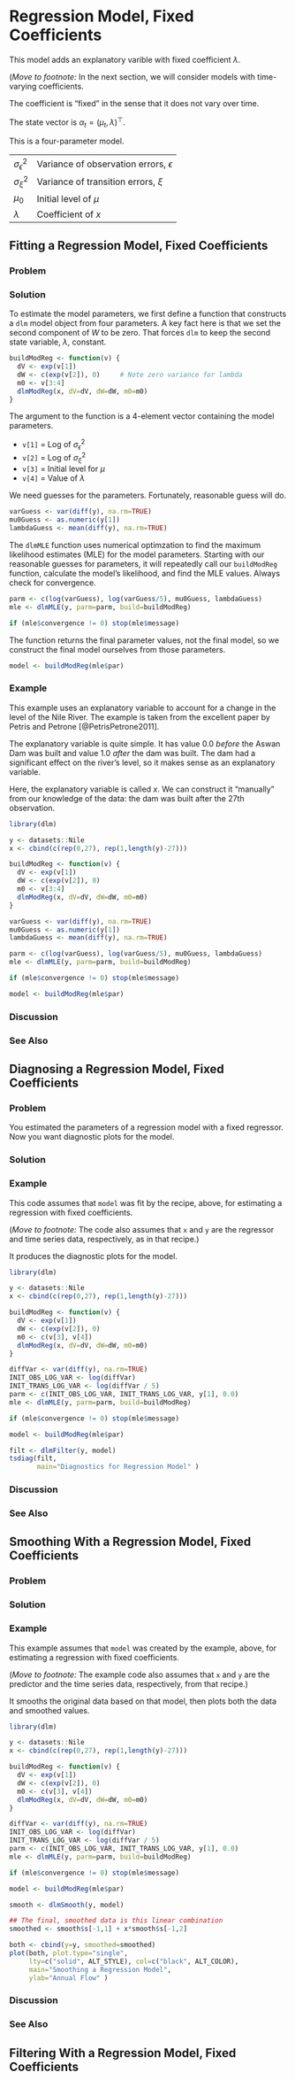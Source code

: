 # Regression Model, Fixed Coefficients {#regressionFixed}

This model adds an explanatory varible with fixed coefficient $\lambda$.

(*Move to footnote:* In the next section, we will consider models with time-varying coefficients.

The coefficient is "fixed" in the sense that it does not vary over time.

\begin{eqnarray*}
  y_{t} & = & \mu_{t} + \lambda x_{t} + \epsilon_{t}, \qquad \epsilon_{t} \sim N(0, \sigma_{\epsilon}^{2}) \\
  \mu_{t} & = & \mu_{t-1} + \xi_{t}, \qquad \xi_{t} \sim N(0,\sigma_{\xi}^{2}) \\
\end{eqnarray*}

The state vector is $\alpha_{t} = (\mu_{t}, \lambda)^{\top}$.

This is a four-parameter model.

-----------------------  ---------------------------------------------
$\sigma_{\epsilon}^2$    Variance of observation errors, $\epsilon$
$\sigma_{\xi}^2$         Variance of transition errors, $\xi$
$\mu_{0}$                Initial level of $\mu$
$\lambda$                Coefficient of $x$
-----------------------  ---------------------------------------------

## Fitting a Regression Model, Fixed Coefficients

### Problem {-}

### Solution {-}

To estimate the model parameters, we first
define a function that constructs a `dlm` model object from four parameters.
A key fact here is that we set the second component of $W$ to be zero.
That forces `dlm` to keep the second state variable, $\lambda$, constant.

```r
buildModReg <- function(v) {
  dV <- exp(v[1])
  dW <- c(exp(v[2]), 0)     # Note zero variance for lambda
  m0 <- v[3:4]
  dlmModReg(x, dV=dV, dW=dW, m0=m0)
}
```

The argument to the function is a 4-element vector
containing the model parameters.

* `v[1]` = Log of $\sigma_{\epsilon}^2$
* `v[2]` = Log of $\sigma_{\xi}^2$
* `v[3]` = Initial level for $\mu$
* `v[4]` = Value of $\lambda$

We need guesses for the parameters.
Fortunately, reasonable guess will do.

```r
varGuess <- var(diff(y), na.rm=TRUE)
mu0Guess <- as.numeric(y[1])
lambdaGuess <- mean(diff(y), na.rm=TRUE)
```

The `dlmMLE` function uses numerical optimzation
to find the maximum likelihood estimates (MLE) for the model parameters.
Starting with our reasonable guesses for parameters,
it will repeatedly call our `buildModReg` function,
calculate the model's likelihood, and find the MLE values.
Always check for convergence.

```r
parm <- c(log(varGuess), log(varGuess/5), mu0Guess, lambdaGuess)
mle <- dlmMLE(y, parm=parm, build=buildModReg)

if (mle$convergence != 0) stop(mle$message)
```

The function returns the final parameter values, not the final model,
so we construct the final model ourselves from those parameters.

```r
model <- buildModReg(mle$par)
```

### Example {-}

This example uses an explanatory variable to account for a change in the level of the Nile River.
The example is taken from the excellent paper by Petris and Petrone [@PetrisPetrone2011].

The explanatory variable is quite simple.
It has value 0.0 *before* the Aswan Dam was built
and value 1.0 *after* the dam was built.
The dam had a significant effect on the river's level,
so it makes sense as an explanatory variable.

Here, the explanatory variable is called $x$.
We can construct it "manually" from our knowledge of the data:
the dam was built after the 27th observation.

```r
library(dlm)

y <- datasets::Nile
x <- cbind(c(rep(0,27), rep(1,length(y)-27)))

buildModReg <- function(v) {
  dV <- exp(v[1])
  dW <- c(exp(v[2]), 0)
  m0 <- v[3:4]
  dlmModReg(x, dV=dV, dW=dW, m0=m0)
}

varGuess <- var(diff(y), na.rm=TRUE)
mu0Guess <- as.numeric(y[1])
lambdaGuess <- mean(diff(y), na.rm=TRUE)

parm <- c(log(varGuess), log(varGuess/5), mu0Guess, lambdaGuess)
mle <- dlmMLE(y, parm=parm, build=buildModReg)

if (mle$convergence != 0) stop(mle$message)

model <- buildModReg(mle$par)
```

### Discussion {-}

### See Also {-}

## Diagnosing a Regression Model, Fixed Coefficients {#diagnoseRegressionFixed}

### Problem {-}
You estimated the parameters of a regression model
with a fixed regressor.
Now you want diagnostic plots for the model.

### Solution {-}

### Example {-}
This code assumes that `model` was fit by the recipe, above,
for estimating a regression with fixed coefficients.

(*Move to footnote:* The code also assumes that `x` and `y`
 are the regressor and time series data, respectively, as in that recipe.)

It produces the diagnostic plots for the model.

```r
library(dlm)

y <- datasets::Nile
x <- cbind(c(rep(0,27), rep(1,length(y)-27)))

buildModReg <- function(v) {
  dV <- exp(v[1])
  dW <- c(exp(v[2]), 0)
  m0 <- c(v[3], v[4])
  dlmModReg(x, dV=dV, dW=dW, m0=m0)
}

diffVar <- var(diff(y), na.rm=TRUE)
INIT_OBS_LOG_VAR <- log(diffVar)
INIT_TRANS_LOG_VAR <- log(diffVar / 5)
parm <- c(INIT_OBS_LOG_VAR, INIT_TRANS_LOG_VAR, y[1], 0.0)
mle <- dlmMLE(y, parm=parm, build=buildModReg)

if (mle$convergence != 0) stop(mle$message)

model <- buildModReg(mle$par)
```

```r
filt <- dlmFilter(y, model)
tsdiag(filt,
       main="Diagnostics for Regression Model" )
```

### Discussion {-}

### See Also {-}

## Smoothing With a Regression Model, Fixed Coefficients {#smoothRegressionFixed}

### Problem {-}

### Solution {-}

### Example {-}
This example assumes that `model` was created by the example, above,
for estimating a regression with fixed coefficients.

(*Move to footnote:* The example code also assumes that `x` and `y`
 are the predictor and the time series data, respectively, from that recipe.)

It smooths the original data based on that model,
then plots both the data and smoothed values.
```r
library(dlm)

y <- datasets::Nile
x <- cbind(c(rep(0,27), rep(1,length(y)-27)))

buildModReg <- function(v) {
  dV <- exp(v[1])
  dW <- c(exp(v[2]), 0)
  m0 <- c(v[3], v[4])
  dlmModReg(x, dV=dV, dW=dW, m0=m0)
}

diffVar <- var(diff(y), na.rm=TRUE)
INIT_OBS_LOG_VAR <- log(diffVar)
INIT_TRANS_LOG_VAR <- log(diffVar / 5)
parm <- c(INIT_OBS_LOG_VAR, INIT_TRANS_LOG_VAR, y[1], 0.0)
mle <- dlmMLE(y, parm=parm, build=buildModReg)

if (mle$convergence != 0) stop(mle$message)

model <- buildModReg(mle$par)
```

```r
smooth <- dlmSmooth(y, model)

## The final, smoothed data is this linear combination
smoothed <- smooth$s[-1,1] + x*smooth$s[-1,2]

both <- cbind(y=y, smoothed=smoothed)
plot(both, plot.type="single",
     lty=c("solid", ALT_STYLE), col=c("black", ALT_COLOR),
     main="Smoothing a Regression Model",
     ylab="Annual Flow" )
```

### Discussion {-}

### See Also {-}


## Filtering With a Regression Model, Fixed Coefficients
